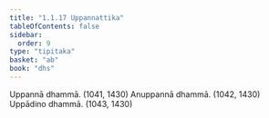 ```yaml
---
title: "1.1.17 Uppannattika"
tableOfContents: false
sidebar:
  order: 9
type: "tipitaka"
basket: "ab"
book: "dhs"
---
```



<DynamicBreadcrumb />

<Division number="17" book="dhs">

<Paragraph number="50" book="dhs">
Uppannā dhammā. (<Emphasis>1041, 1430</Emphasis>)
</Paragraph>

<Paragraph number="51" book="dhs">
Anuppannā dhammā. (<Emphasis>1042, 1430</Emphasis>)
</Paragraph>

<Paragraph number="52" book="dhs">
Uppādino dhammā. (<Emphasis>1043, 1430</Emphasis>)
</Paragraph>
</Division>